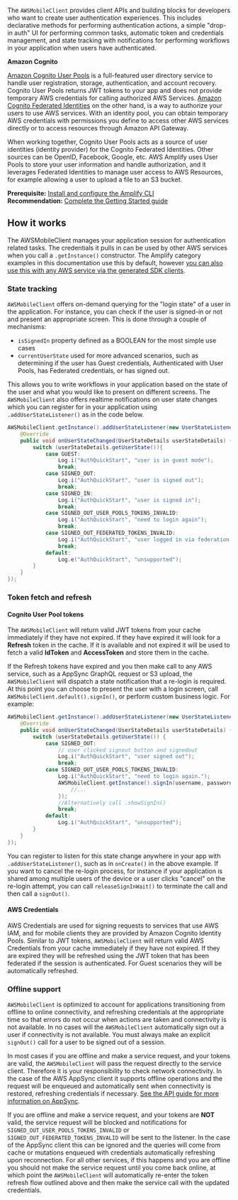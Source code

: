The `AWSMobileClient` provides client APIs and building blocks for developers who want to create user authentication experiences. This includes declarative methods for performing authentication actions, a simple "drop-in auth" UI for performing common tasks, automatic token and credentials management, and state tracking with notifications for performing workflows in your application when users have authenticated.

**Amazon Cognito**

[Amazon Cognito User Pools](https://docs.aws.amazon.com/cognito/latest/developerguide/cognito-user-identity-pools.html) is a full-featured user directory service to handle user registration, storage, authentication, and account recovery. Cognito User Pools returns JWT tokens to your app and does not provide temporary AWS credentials for calling authorized AWS Services. [Amazon Cognito Federated Identities](https://docs.aws.amazon.com/cognito/latest/developerguide/cognito-identity.html) on the other hand, is a way to authorize your users to use AWS services. With an identity pool, you can obtain temporary AWS credentials with permissions you define to access other AWS services directly or to access resources through Amazon API Gateway.

When working together, Cognito User Pools acts as a source of user identities (identity provider) for the Cognito Federated Identities. Other sources can be OpenID, Facebook, Google, etc. AWS Amplify uses User Pools to store your user information and handle authorization, and it leverages Federated Identities to manage user access to AWS Resources, for example allowing a user to upload a file to an S3 bucket.

**Prerequisite:** [Install and configure the Amplify CLI](/cli/cli)\
**Recommendation:** [Complete the Getting Started guide](/start/start)

## How it works

The AWSMobileClient manages your application session for authentication related tasks. The credentials it pulls in can be used by other AWS services when you call a `.getInstance()` constructor. The Amplify category examples in this documentation use this by default, however [you can also use this with any AWS service via the generated SDK clients](/sdk/configuration/setup-options).

### State tracking

`AWSMobileClient` offers on-demand querying for the "login state" of a user in the application. For instance, you can check if the user is signed-in or not and present an appropriate screen. This is done through a couple of mechanisms:

- `isSignedIn` property defined as a BOOLEAN for the most simple use cases
- `currentUserState` used for more advanced scenarios, such as determining if the user has Guest credentials, Authenticated with User Pools, has Federated credentials, or has signed out.

This allows you to write workflows in your application based on the state of the user and what you would like to present on different screens. The `AWSMobileClient` also offers realtime notifications on user state changes which you can register for in your application using `.addUserStateListener()` as in the code below.

```java
AWSMobileClient.getInstance().addUserStateListener(new UserStateListener() {
    @Override
    public void onUserStateChanged(UserStateDetails userStateDetails) {
        switch (userStateDetails.getUserState()){
            case GUEST:
                Log.i("AuthQuickStart", "user is in guest mode");
                break;
            case SIGNED_OUT:
                Log.i("AuthQuickStart", "user is signed out");
                break;
            case SIGNED_IN:
                Log.i("AuthQuickStart", "user is signed in");
                break;
            case SIGNED_OUT_USER_POOLS_TOKENS_INVALID:
                Log.i("AuthQuickStart", "need to login again");
                break;
            case SIGNED_OUT_FEDERATED_TOKENS_INVALID:
                Log.i("AuthQuickStart", "user logged in via federation, but currently needs new tokens");
                break;
            default:
                Log.e("AuthQuickStart", "unsupported");
        }
    }
});
```

### Token fetch and refresh

#### Cognito User Pool tokens

The `AWSMobileClient` will return valid JWT tokens from your cache immediately if they have not expired. If they have expired it will look for a **Refresh** token in the cache. If it is available and not expired it will be used to fetch a valid **IdToken** and **AccessToken** and store them in the cache.

If the Refresh tokens have expired and you then make call to any AWS service, such as a AppSync GraphQL request or S3 upload, the `AWSMobileClient` will dispatch a state notification that a re-login is required. At this point you can choose to present the user with a login screen, call `AWSMobileClient.default().signIn()`, or perform custom business logic. For example:

```java
AWSMobileClient.getInstance().addUserStateListener(new UserStateListener() {
    @Override
    public void onUserStateChanged(UserStateDetails userStateDetails) {
        switch (userStateDetails.getUserState()) {
            case SIGNED_OUT:
                // user clicked signout button and signedout
                Log.i("AuthQuickStart", "user signed out");
                break;
            case SIGNED_OUT_USER_POOLS_TOKENS_INVALID:
                Log.i("AuthQuickStart", "need to login again.");
                AWSMobileClient.getInstance().signIn(username, password, null, new Callback<SignInResult>() {
                    //...
                });
                //Alternatively call .showSignIn()
                break;
            default:
                Log.i("AuthQuickStart", "unsupported");
        }
    }
});
```

You can register to listen for this state change anywhere in your app with `.addUserStateListener()`, such as in `onCreate()` in the above example. If you want to cancel the re-login process, for instance if your application is shared among multiple users of the device or a user clicks "cancel" on the re-login attempt, you can call `releaseSignInWait()` to terminate the call and then call a `signOut()`.

#### AWS Credentials

AWS Credentials are used for signing requests to services that use AWS IAM, and for mobile clients they are provided by Amazon Cognito Identity Pools. Similar to JWT tokens, `AWSMobileClient` will return valid AWS Credentials from your cache immediately if they have not expired. If they are expired they will be refreshed using the JWT token that has been federated if the session is authenticated. For Guest scenarios they will be automatically refreshed.

### Offline support

`AWSMobileClient` is optimized to account for applications transitioning from offline to online connectivity, and refreshing credentials at the appropriate time so that errors do not occur when actions are taken and connectivity is not available. In no cases will the `AWSMobileClient` automatically sign out a user if connectivity is not available. You must always make an explicit `signOut()` call for a user to be signed out of a session.

In most cases if you are offline and make a service request, and your tokens are valid, the `AWSMobileClient` will pass the request directly to the service client. Therefore it is your responsibility to check network connectivity. In the case of the AWS AppSync client it supports offline operations and the request will be enqueued and automatically sent when connectivity is restored, refreshing credentials if necessary. [See the API guide for more information on AppSync](/sdk/api/graphql).

If you are offline and make a service request, and your tokens are **NOT** valid, the service request will be blocked and notifications for `SIGNED_OUT_USER_POOLS_TOKENS_INVALID` or `SIGNED_OUT_FEDERATED_TOKENS_INVALID` will be sent to the listener. In the case of the AppSync client this can be ignored and the queries will come from cache or mutations enqueued with credentials automatically refreshing upon reconnection. For all other services, if this happens and you are offline you should not make the service request until you come back online, at which point the `AWSMobileClient` will automatically re-enter the token refresh flow outlined above and then make the service call with the updated credentials.
